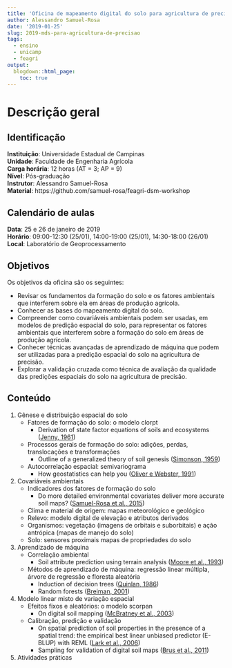 ```yaml
---
title: 'Oficina de mapeamento digital do solo para agricultura de precisão'
author: Alessandro Samuel-Rosa
date: '2019-01-25'
slug: 2019-mds-para-agricultura-de-precisao
tags:
  - ensino
  - unicamp
  - feagri
output:
  blogdown::html_page:
    toc: true
---
```


# Descrição geral

## Identificação

__Instituição__: Universidade Estadual de Campinas<br>
__Unidade__: Faculdade de Engenharia Agrícola<br>
__Carga horária__: 12 horas (AT = 3; AP = 9)<br>
__Nível__: Pós-graduação<br>
__Instrutor__: Alessandro Samuel-Rosa<br>
__Material__: https://github.com/samuel-rosa/feagri-dsm-workshop

## Calendário de aulas

__Data__: 25 e 26 de janeiro de 2019<br>
__Horário__: 09:00-12:30 (25/01), 14:00-19:00 (25/01), 14:30-18:00 (26/01)<br>
__Local__: Laboratório de Geoprocessamento

## Objetivos

Os objetivos da oficina são os seguintes:

* Revisar os fundamentos da formação do solo e os fatores ambientais que interferem sobre ela em áreas de 
  produção agrícola.
* Conhecer as bases do mapeamento digital do solo.
* Compreender como covariáveis ambientais podem ser usadas, em modelos de predição espacial do solo, para 
  representar os fatores ambientais que interferem sobre a formação do solo em áreas de produção agrícola.
* Conhecer técnicas avançadas de aprendizado de máquina que podem ser utilizadas para a predição espacial do 
  solo na agricultura de precisão.
* Explorar a validação cruzada como técnica de avaliação da qualidade das predições espaciais do solo na 
  agricultura de precisão.

## Conteúdo

1. Gênese e distribuição espacial do solo
    + Fatores de formação do solo: o modelo clorpt
        - Derivation of state factor equations of soils and ecosystems ([Jenny, 1961][jenny])
    + Processos gerais de formação do solo: adições, perdas, translocações e transformações
        - Outline of a generalized theory of soil genesis ([Simonson, 1959][simonson])
    + Autocorrelação espacial: semivariograma
        - How geostatistics can help you ([Oliver e Webster, 1991][oliver])
2. Covariáveis ambientais
    + Indicadores dos fatores de formação do solo
        - Do more detailed environmental covariates deliver more accurate soil maps? ([Samuel-Rosa et al., 2015][samuelrosa])
    + Clima e material de origem: mapas meteorológico e geológico
    + Relevo: modelo digital de elevação e atributos derivados
    + Organismos: vegetação (imagens de orbitais e suborbitais) e ação antrópica (mapas de manejo do solo)
    + Solo: sensores proximais mapas de propriedades do solo
3. Aprendizado de máquina
    + Correlação ambiental
        - Soil attribute prediction using terrain analysis ([Moore et al., 1993][moore])
    + Métodos de aprendizado de máquina: regressão linear múltipla, árvore de regressão e floresta aleatória
        - Induction of decision trees ([Quinlan, 1986][quinlan])
        - Random forests ([Breiman, 2001][breiman])
4. Modelo linear misto de variação espacial
    + Efeitos fixos e aleatórios: o modelo scorpan
        - On digital soil mapping ([McBratney et al., 2003][mcbratney])
    + Calibração, predição e validação
        - On spatial prediction of soil properties in the presence of a spatial trend: the empirical best linear
          unbiased predictor (E-BLUP) with REML ([Lark et al., 2006][lark])
        - Sampling for validation of digital soil maps ([Brus et al., 2011][brus])
5. Atividades práticas

[jenny]: https://doi.org/10.2136/sssaj1961.03615995002500050023x
[simonson]: http://www.evsc.virginia.edu/~alm7d/soils/handouts/simonson.pdf
[oliver]: https://doi.org/10.1111/j.1475-2743.1991.tb00876.x
[samuelrosa]: https://doi.org/10.1016/j.geoderma.2014.12.017
[moore]: https://doi.org/10.2136/sssaj1993.03615995005700020026x
[quinlan]: https://link.springer.com/article/10.1007%2FBF00116251
[breiman]: https://link.springer.com/article/10.1023%2FA%3A1010933404324
[mcbratney]: https://linkinghub.elsevier.com/retrieve/pii/S0016706103002234
[lark]: https://doi.org/10.1111/j.1365-2389.2005.00768.x
[brus]: https://doi.org/10.1111/j.1365-2389.2011.01364.x
